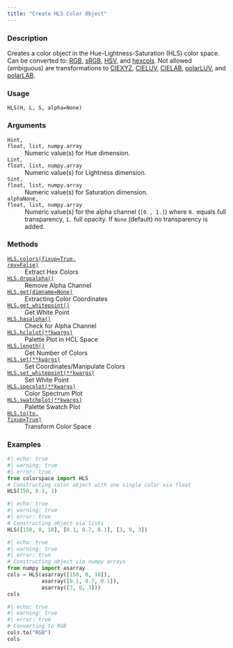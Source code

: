 ```yaml
---
title: "Create HLS Color Object"
---
```


### Description

Creates a color object in the Hue-Lightness-Saturation (HLS) color space.
Can be converted to: [RGB](colorspace.colorlib.RGB.qmd), [sRGB](colorspace.colorlib.sRGB.qmd), [HSV](colorspace.colorlib.HSV.qmd),
and [hexcols](colorspace.colorlib.hexcols.qmd).
Not allowed (ambiguous) are transformations to [CIEXYZ](colorspace.colorlib.CIEXYZ.qmd),
[CIELUV](colorspace.colorlib.CIELUV.qmd), [CIELAB](colorspace.colorlib.CIELAB.qmd), [polarLUV](colorspace.colorlib.polarLUV.qmd), and
[polarLAB](colorspace.colorlib.polarLAB.qmd).

### Usage

<pre><code class='language-python'>HLS(H, L, S, alpha=None)</code></pre>

### Arguments

<dl class="pyp-list param-list">
  <dt style = "white-space: nowrap; font-family: monospace; vertical-align: top">
   <code id="colorspace.colorlib.HLS:H">H</code><code class="argument-class">int, float, list, numpy.array</code>
  </dt>
 <dd>Numeric value(s) for Hue dimension.</dd>
  <dt style = "white-space: nowrap; font-family: monospace; vertical-align: top">
   <code id="colorspace.colorlib.HLS:L">L</code><code class="argument-class">int, float, list, numpy.array</code>
  </dt>
 <dd>Numeric value(s) for Lightness dimension.</dd>
  <dt style = "white-space: nowrap; font-family: monospace; vertical-align: top">
   <code id="colorspace.colorlib.HLS:S">S</code><code class="argument-class">int, float, list, numpy.array</code>
  </dt>
 <dd>Numeric value(s) for Saturation dimension.</dd>
  <dt style = "white-space: nowrap; font-family: monospace; vertical-align: top">
   <code id="colorspace.colorlib.HLS:alpha">alpha</code><code class="argument-class">None, float, list, numpy.array</code>
  </dt>
 <dd>Numeric value(s) for the alpha
channel (`[0., 1.]`) where `0.` equals full transparency, `1.` full
opacity. If `None` (default) no transparency is added.</dd>
</dl>

### Methods

<dl class="pyp-list method-list">
    <dt style = "white-space: nowrap; font-family: monospace; vertical-align: top">
       <code>[HLS.colors(fixup=True, rev=False)](colorspace.colorlib.HLS.colors.qmd)</code>
    </dt>
    <dd>Extract Hex Colors</dd>
    <dt style = "white-space: nowrap; font-family: monospace; vertical-align: top">
       <code>[HLS.dropalpha()](colorspace.colorlib.HLS.dropalpha.qmd)</code>
    </dt>
    <dd>Remove Alpha Channel</dd>
    <dt style = "white-space: nowrap; font-family: monospace; vertical-align: top">
       <code>[HLS.get(dimname=None)](colorspace.colorlib.HLS.get.qmd)</code>
    </dt>
    <dd>Extracting Color Coordinates</dd>
    <dt style = "white-space: nowrap; font-family: monospace; vertical-align: top">
       <code>[HLS.get_whitepoint()](colorspace.colorlib.HLS.get_whitepoint.qmd)</code>
    </dt>
    <dd>Get White Point</dd>
    <dt style = "white-space: nowrap; font-family: monospace; vertical-align: top">
       <code>[HLS.hasalpha()](colorspace.colorlib.HLS.hasalpha.qmd)</code>
    </dt>
    <dd>Check for Alpha Channel</dd>
    <dt style = "white-space: nowrap; font-family: monospace; vertical-align: top">
       <code>[HLS.hclplot(**kwargs)](colorspace.colorlib.HLS.hclplot.qmd)</code>
    </dt>
    <dd>Palette Plot in HCL Space</dd>
    <dt style = "white-space: nowrap; font-family: monospace; vertical-align: top">
       <code>[HLS.length()](colorspace.colorlib.HLS.length.qmd)</code>
    </dt>
    <dd>Get Number of Colors</dd>
    <dt style = "white-space: nowrap; font-family: monospace; vertical-align: top">
       <code>[HLS.set(**kwargs)](colorspace.colorlib.HLS.set.qmd)</code>
    </dt>
    <dd>Set Coordinates/Manipulate Colors</dd>
    <dt style = "white-space: nowrap; font-family: monospace; vertical-align: top">
       <code>[HLS.set_whitepoint(**kwargs)](colorspace.colorlib.HLS.set_whitepoint.qmd)</code>
    </dt>
    <dd>Set White Point</dd>
    <dt style = "white-space: nowrap; font-family: monospace; vertical-align: top">
       <code>[HLS.specplot(**kwargs)](colorspace.colorlib.HLS.specplot.qmd)</code>
    </dt>
    <dd>Color Spectrum Plot</dd>
    <dt style = "white-space: nowrap; font-family: monospace; vertical-align: top">
       <code>[HLS.swatchplot(**kwargs)](colorspace.colorlib.HLS.swatchplot.qmd)</code>
    </dt>
    <dd>Palette Swatch Plot</dd>
    <dt style = "white-space: nowrap; font-family: monospace; vertical-align: top">
       <code>[HLS.to(to, fixup=True)](colorspace.colorlib.HLS.to.qmd)</code>
    </dt>
    <dd>Transform Color Space</dd>
</dl>


### Examples

```python
#| echo: true
#| warning: true
#| error: true
from colorspace import HLS
# Constructing color object with one single color via float
HLS(150, 0.1, 3)
```

```python
#| echo: true
#| warning: true
#| error: true
# Constructing object via lists
HLS([150, 0, 10], [0.1, 0.7, 0.1], [3, 0, 3])
```

```python
#| echo: true
#| warning: true
#| error: true
# Constructing object via numpy arrays
from numpy import asarray
cols = HLS(asarray([150, 0, 10]),
           asarray([0.1, 0.7, 0.1]),
           asarray([3, 0, 3]))
cols
```

```python
#| echo: true
#| warning: true
#| error: true
# Converting to RGB
cols.to("RGB")
cols
```



